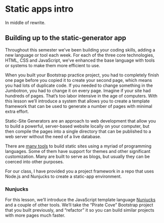 # Static apps intro

::: callout
In middle of rewrite.
:::

## Building up to the static-generator app

Throughout this semester we've been building your coding skills, adding a new language or tool each week. For each of the three core technologies, HTML, CSS and JavaScript, we've enhanced the base language with tools or systems to make them more efficient to use.

When you built your Bootstrap practice project, you had to completely finish one page before you copied it to create your second page, which means you had lots of duplicate code. If you needed to change something in the Jumbotron, you had to change it on every page. Imagine if your site had hundreds of pages. That's too labor intensive in the age of computers. With this lesson we'll introduce a system that allows you to create a template framework that can be used to generate a number of pages with minimal extra effort.

Static-Site Generators are an approach to web development that allow you to build a powerful, server-based website locally on your computer, but then compile the pages into a single directory that can be published to a web server without the need of a live database.

There are [many tools](https://www.staticgen.com/) to build static sites using a myriad of programming languages. Some of them have support for themes and other significant customization. Many are built to serve as blogs, but usually they can be coerced into other purposes.

For our class, I have provided you a project framework in a repo that uses Node.js and Nunjucks to create a static-app environment.

### Nunjucks

For this lesson, we'll introduce the JavaScript template language [Nunjucks](https://mozilla.github.io/nunjucks/templating.html) and a couple of other tools. We'll take the "Pirate Cove" Bootstrap project that you built previously, and "refactor" it so you can build similar projects with more pages much faster.
